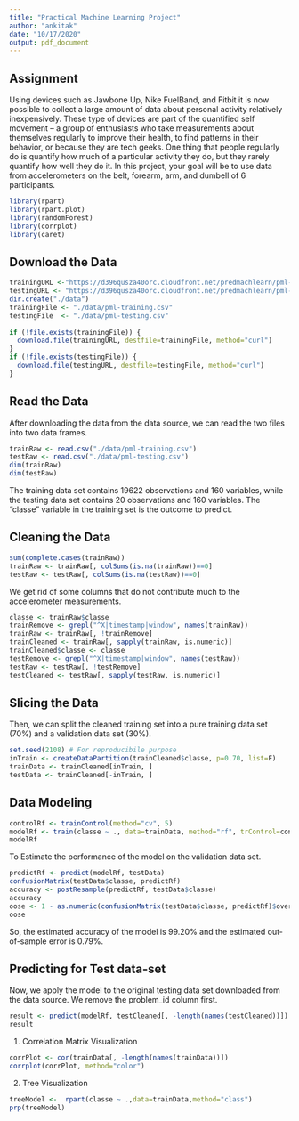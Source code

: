 ```yaml
---
title: "Practical Machine Learning Project"
author: "ankitak"
date: "10/17/2020"
output: pdf_document
---
```


Assignment
------------

Using devices such as Jawbone Up, Nike FuelBand, and Fitbit it is now possible to collect a large amount of data about personal activity relatively inexpensively. 
These type of devices are part of the quantified self movement – a group of enthusiasts who take measurements about themselves regularly to improve their health, to find patterns in their behavior, or because they are tech geeks.
One thing that people regularly do is quantify how much of a particular activity they do, but they rarely quantify how well they do it.
In this project, your goal will be to use data from accelerometers on the belt, forearm, arm, and dumbell of 6 participants. 

```r
library(rpart)
library(rpart.plot)
library(randomForest)
library(corrplot)
library(caret)
```
Download the Data
-----------------
```r
trainingURL <-"https://d396qusza40orc.cloudfront.net/predmachlearn/pml-training.csv"
testingURL <- "https://d396qusza40orc.cloudfront.net/predmachlearn/pml-testing.csv"
dir.create("./data")
trainingFile <- "./data/pml-training.csv"
testingFile  <- "./data/pml-testing.csv"
  
if (!file.exists(trainingFile)) {
  download.file(trainingURL, destfile=trainingFile, method="curl")
}
if (!file.exists(testingFile)) {
  download.file(testingURL, destfile=testingFile, method="curl")
}
```
Read the Data
-------------

After downloading the data from the data source, we can read the two files into two data frames.  
```r
trainRaw <- read.csv("./data/pml-training.csv")
testRaw <- read.csv("./data/pml-testing.csv")
dim(trainRaw)
dim(testRaw)
```

The training data set contains 19622 observations and 160 variables, while the testing data set contains 20 observations and 160 variables. 
The “classe” variable in the training set is the outcome to predict.  

Cleaning the Data
--------------
```r
sum(complete.cases(trainRaw))
trainRaw <- trainRaw[, colSums(is.na(trainRaw))==0] 
testRaw <- testRaw[, colSums(is.na(testRaw))==0] 
```
We get rid of some columns that do not contribute much to the accelerometer measurements.  
```r
classe <- trainRaw$classe
trainRemove <- grepl("^X|timestamp|window", names(trainRaw))
trainRaw <- trainRaw[, !trainRemove]
trainCleaned <- trainRaw[, sapply(trainRaw, is.numeric)]
trainCleaned$classe <- classe
testRemove <- grepl("^X|timestamp|window", names(testRaw))
testRaw <- testRaw[, !testRemove]
testCleaned <- testRaw[, sapply(testRaw, is.numeric)]
```
Slicing the Data
--------------

Then, we can split the cleaned training set into a pure training data set (70%) and a validation data set (30%). 
```r
set.seed(2108) # For reproducibile purpose
inTrain <- createDataPartition(trainCleaned$classe, p=0.70, list=F)
trainData <- trainCleaned[inTrain, ]
testData <- trainCleaned[-inTrain, ]
```

Data Modeling
-------------

```r
controlRf <- trainControl(method="cv", 5)
modelRf <- train(classe ~ ., data=trainData, method="rf", trControl=controlRf, ntree=250)
modelRf
```
To Estimate the performance of the model on the validation data set.  

```r
predictRf <- predict(modelRf, testData)
confusionMatrix(testData$classe, predictRf)
accuracy <- postResample(predictRf, testData$classe)
accuracy
oose <- 1 - as.numeric(confusionMatrix(testData$classe, predictRf)$overall[1])
oose
```
So, the estimated accuracy of the model is 99.20% and the estimated out-of-sample error is 0.79%.

Predicting for Test data-set
----------------------------

Now, we apply the model to the original testing data set downloaded from the data source. We remove the problem_id column first.  

```r
result <- predict(modelRf, testCleaned[, -length(names(testCleaned))])
result
```
1. Correlation Matrix Visualization  

```r
corrPlot <- cor(trainData[, -length(names(trainData))])
corrplot(corrPlot, method="color")
```

2. Tree Visualization  

```r
treeModel <-  rpart(classe ~ .,data=trainData,method="class")
prp(treeModel) 
```
